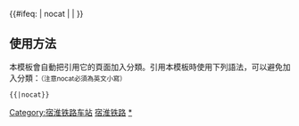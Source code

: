 {{鐵道路線|
| 模板名稱 = 宿淮铁路
| 名稱 = [[宿淮铁路]]
| 代表色 = #0033c9
| Logo = [[File:China Railways.svg|17px]]
| 背景顏色 = #FFFFFF
| 車站列表 = [[符离集站|符离集]] - [[朱庄站|朱庄]] - [[蒿沟站|蒿沟]] - [[王集村站|王集村]] - [[灵璧站|灵璧]] - [[长沟站|长沟]] - [[泗县站|泗县]] - [[黑塔站|黑塔]] - [[泗洪站|泗洪]] - [[归仁站|归仁]] - [[洋河站|洋河]] - [[郑楼站|郑楼]] - [[泗阳站|泗阳]] - [[韩圩站|韩圩]] - [[袁北站|袁北]]（<以下为[[新长线]]> - [[淮安站|淮安]]）
}}
<includeonly>{{#ifeq: {{{1}}} | nocat | <!--空--> | [[Category:宿淮铁路车站]] }}</includeonly><noinclude>

==使用方法==
本模板會自動把引用它的頁面加入分類。引用本模板時使用下列語法，可以避免加入分類：<small>（注意nocat必須為英文小寫）</small>
 <nowiki>{{</nowiki>{{PAGENAME}}<nowiki>|nocat}}</nowiki>
[[Category:中國鐵路路線模板|宿淮铁路]]
[[Category:宿淮铁路车站|*]]
</noinclude>